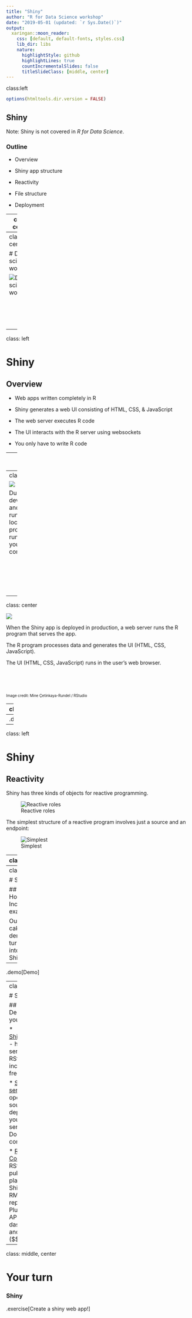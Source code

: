 ```yaml
---
title: "Shiny"
author: "R for Data Science workshop"
date: "2019-05-01 (updated: `r Sys.Date()`)"
output:
  xaringan::moon_reader:
    css: [default, default-fonts, styles.css]
    lib_dir: libs
    nature:
      highlightStyle: github
      highlightLines: true
      countIncrementalSlides: false
      titleSlideClass: [middle, center]
---
```

class:left

```r
options(htmltools.dir.version = FALSE)
```

## Shiny

Note: Shiny is not covered in *R for Data Science*.

### Outline

- Overview

- Shiny app structure

- Reactivity

- File structure

- Deployment

---
class: center

# Data science workflow

![Data science workflow](assets/data-science.png)

<br/>
<br/>
<br/>
<br/>
<p style="font-size: x-small">
Image source: <a href="http://r4ds.had.co.nz/">R for Data Science</a> by Hadley Wickham & Garrett Grolemund.
</p>

---
class: center

# Data science workflow

![Data science workflow](assets/data-science-communicate.png)

<br/>
<br/>
<br/>
<br/>
<p style="font-size: x-small">
Image source: <a href="http://r4ds.had.co.nz/">R for Data Science</a> by Hadley Wickham & Garrett Grolemund.
</p>

---
class: left

# Shiny

## Overview

- Web apps written completely in R

- Shiny generates a web UI consisting of HTML, CSS, & JavaScript

- The web server executes R code

- The UI interacts with the R server using websockets

- You only have to write R code

---
class: center

![](assets/shiny1.png)

A Shiny app consists of a web page served by an R program.

<br/>
<br/>
<br/>
<p style="font-size: x-small">
Image credit: Mine Çetinkaya-Rundel / RStudio
</p>

---
class: center

![](assets/shiny2.png)

During development and when running locally, the R program is running on your computer.

<br/>
<br/>
<br/>
<br/>
<br/>
<p style="font-size: x-small">
Image credit: Mine Çetinkaya-Rundel / RStudio
</p>

---
class: center

![](assets/shiny3.png)

When the Shiny app is deployed in production, a web server runs the R program that serves the app.

The R program processes data and generates the UI (HTML, CSS, JavaScript).

The UI (HTML, CSS, JavaScript) runs in the user's web browser.

<br/>
<br/>
<br/>
<p style="font-size: x-small">
Image credit: Mine Çetinkaya-Rundel / RStudio
</p>

---
class: left

# Shiny

## Shiny app structure

```r
library(shiny)

ui <- fluidPage(
  ...
  ...
)

server <- function(input, output) {
  ...
  ...
}

shinyApp(ui = ui, server = server)
```

--
.demo[Demo]

---
class: left

# Shiny

## Reactivity

Shiny has three kinds of objects for reactive programming.

![Reactive roles](assets/reactive-roles.png)

The simplest structure of a reactive program involves just a source and an endpoint:

![Simplest](assets/simplest.png)

---
class: left

# Shiny

## Reactivity example

```r
server <- function(input, output) {
  output$distPlot <- renderPlot({
    hist(rnorm(input$obs))
  })
}
```

![](assets/01_hello.png)

See it in action: https://gallery.shinyapps.io/01_hello/

---
class: left

# Shiny

## Household Income example

Our "eat cake first" demo turned into a Shiny app!

--
.demo[Demo]

---
class: left

# Shiny

## Deploying your app

* [Shinyapps.io](https://shinyapps.io) - hosting service from RStudio ($, includes a free tier)

* [Shiny server](https://www.rstudio.com/products/shiny/download-server/) - open source, deploy to your own server or Docker container

* [RStudio Connect](https://www.rstudio.com/products/connect/) - RStudio publishing platform for Shiny apps, RMarkdown reports, Plumber API's, dashboards, and more ($$$)

---
class: middle, center

# Your turn

### Shiny

.exercise[Create a shiny web app!]
